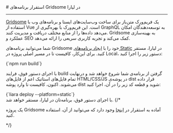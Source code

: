

<Layout>
<Head>
<title>مستندات استقرار برنامه‌های Gridsome - لیارا</title>
<meta property="og:title" content="مستندات خدمات رایانش ابری لیارا" />
<meta property="og:description" content="مستندات مربوط به نحوه استقرار برنامه‌های Gridsome در پلتفرم Static در لیارا"  />
</Head>
# استقرار برنامه‌های Gridsome در لیارا
<hr className="mb-2" />
<a href="https://gridsome.org/" className="text-[#2196f3] ">Gridsome</a> یک فریم‌ورک متن‌باز برای ساخت وب‌سایت‌های ایستا و برنامه‌های وب با استفاده از Vue است. این فریم‌ورک با بهره‌گیری از GraphQL به توسعه‌دهندگان امکان می‌دهد داده‌ها را از منابع مختلف دریافت و مدیریت کنند. Gridsome به بهینه‌سازی عملکرد و SEO کمک می‌کند و تجربه کاربری سریعی را ارائه می‌دهد. 

<div className="h-2" />

شما می‌توانید برنامه‌های Gridsome خود را با <a href="../../how-tos/create-app" className="text-[#2196f3] ">ایجاد برنامه‌های Static</a> در لیارا، مستقر کنید.
برای این‌کار، کافیست تا در مسیر اصلی پروژه در Local، دستور زیر را اجرا کنید:
<div className="h-2" />
<div dir='ltr'>
    <Highlight className="json">
        {`npm run build`}
    </Highlight>
</div>
<div className="h-2" />

با اجرای دستور فوق، فرایند build گرفتن از برنامه‌ی شما شروع خواهد شد و درنهایت تمام فایل‌های استاتیک اعم از فایل‌های <Important>HTML/CSS/JS</Important> در پوشه‌ی <Important>dist</Important> قرار داده می‌شوند.
اکنون، کافیست تا وارد پوشه dist شوید و قطعه کد زیر را در آن، اجرا کنید:

<div className="h-2" />
<div dir='ltr'>
    <Highlight className="js">
        {`liara deploy --platform=static`}
    </Highlight>
</div>
<div className="h-2" />
با اجرای دستور فوق، برنامه‌تان در لیارا، مستقر خواهد شد.
{/* <Alert variant="success">
<p>
یک پروژه Gridsome آماده به استقرار در <a href="https://github.com/liara-cloud/hapi-getting-started" className="text-[#2196f3] ">اینجا</a> وجود دارد که می‌توانید از آن، استفاده کنید.
</p>
</Alert> */}

</Layout>